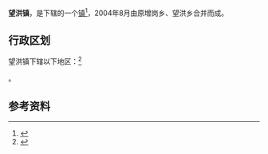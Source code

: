 {{Not|望牛墩镇|洪梅镇}}
{{中国乡级行政区|64/01/21/103/000}}

'''望洪镇'''，是{{PRC admin/fullname|64/01/21/103/000|3}}下辖的一个[[行政建制镇|镇]]<ref>{{PRC admin/ref sgc|{{PRC admin/parent|64/01/21/103/000}}}}</ref>，2004年8月由原增岗乡、望洪乡合并而成。

== 行政区划 ==

望洪镇下辖以下地区：<ref>{{PRC admin/ref sgc|64/01/21/103/000}}</ref>

{{PRC admin/children|64/01/21/103/000}}。

== 参考资料 ==

{{reflist}}

{{行政区划小作品}}
{{PRC admin/navcat|64/01/21/103/000}}